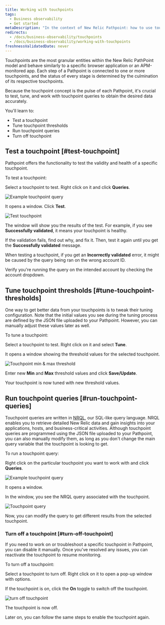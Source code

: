 ```yaml
---
title: Working with touchpoints
tags:
  - Business observability
  - Get started
metaDescription: "In the context of New Relic Pathpoint: how to use touchpoints. Learn how to test and tune touchpoints to fit your business journey's need."
redirects: 
  - /docs/business-observability/touchpoints
  - /docs/business-observability/working-with-touchpoints
freshnessValidatedDate: never
--- 
```


 




Touchpoints are the most granular entities within the New Relic PathPoint model and behave similarly to a specific browser application or an APM-monitored app. Each step of a Pathpoint is connected to one or more touchpoints, and the status of every stage is determined by the culmination of its respective touchpoints.

Because the touchpoint concept is the pulse of each Pathpoint, it's crucial to test, tune, and work with touchpoint queries to obtain the desired data accurately.

You'll learn to:

* Test a touchpoint
* Tune touchpoint thresholds
* Run touchpoint queries
* Turn off touchpoint

## Test a touchpoint [#test-touchpoint]

Pathpoint offers the functionality to test the validity and health of a specific touchpoint.

To test a touchpoint:

<Steps>

<Step>

Select a touchpoint to test. Right click on it and click **Queries**.

<img
  title="Example touchpoint query"
  alt="Example touchpoint query"
  src={exampleTouchpoint}
/>

</Step>

<Step>

It opens a window. Click **Test**.

<img
  title="Test touchpoint"
  alt="Test touchpoint"
  src={testTouchpoint}
/>

</Step>

<Step>

The window will show you the results of the test. For example, if you see **Successfully validated**, it means your touchpoint is healthy.

If the validation fails, find out why, and fix it. Then, test it again until you get the **Successfully validated** message.
</Step>


<Callout variant="important">

When testing a touchpoint, if you get an **Incorrectly validated** error, it might be caused by the query being ran on the wrong account ID.

Verify you're running the query on the intended account by checking the account dropdown.

</Callout>

</Steps>

## Tune touchpoint thresholds [#tune-touchpoint-thresholds]

One way to get better data from your touchpoints is to tweak their tuning configuration. Note that the initial values you see during the tuning process are defined by the JSON file uploaded to your Pathpoint. However, you can manually adjust these values later as well.

To tune a touchpoint:

<Steps>

<Step>

Select a touchpoint to test. Right click on it and select **Tune**.

It opens a window showing the threshold values for the selected touchpoint.

<img
  title="Touchpoint min & max thresholds"
  alt="Touchpoint min & max threshold"
  src={threshold}
/>

</Step>

<Step>

Enter new **Min** and **Max** threshold values and click **Save/Update**.

Your touchpoint is now tuned with new threshold values.
</Step>


</Steps>

## Run touchpoint queries [#run-touchpoint-queries]

Touchpoint queries are written in [NRQL](/docs/query-your-data/nrql-new-relic-query-language/get-started/introduction-nrql-new-relics-query-language), our SQL-like query language. NRQL enables you to retrieve detailed New Relic data and gain insights into your applications, hosts, and business-critical activities.
Although touchpoint queries are programmed using the JSON file uploaded to your Pathpoint, you can also manually modify them, as long as you don't change the main query variable that the touchpoint is looking to get.

To run a touchpoint query:

<Steps>

<Step>

Right click on the particular touchpoint you want to work with and click **Queries**.

<img
  title="Example touchpoint query"
  alt="Example touchpoint query"
  src={exampleTouchpoint}
/>

It opens a window.

</Step>

<Step>

In the window, you see the NRQL query associated with the touchpoint.

<img
  title="Touchpoint query"
  alt="Touchpoint query"
  src={nrqlQuery}
/>

Now, you can modify the query to get different results from the selected touchpoint.
</Step>


</Steps>


### Turn off a touchpoint [#turn-off-touchpoint]

If you need to work on or troubleshoot a specific touchpoint in Pathpoint, you can disable it manually. Once you've resolved any issues, you can reactivate the touchpoint to resume monitoring. 

To turn off a touchpoint:

<Steps>

<Step>

Select a touchpoint to turn off. Right click on it to open a pop-up window with options.

</Step>

<Step>

If the touchpoint is on, click the **On** toggle to switch off the touchpoint.

<img
  title="Turn off touchpoint"
  alt="turn off touchpoint"
  src={turnOffTouchpoint}
/>

The touchpoint is now off. 

Later on, you can follow the same steps to enable the touchpoint again.
</Step>


</Steps>